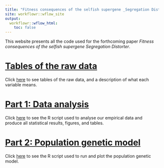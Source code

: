```yaml
---
title: "Fitness consequences of the selfish supergene _Segregation Distorter_"
site: workflowr::wflow_site
output:
  workflowr::wflow_html:
    toc: false
---
```


This website presents all the code used for the forthcoming paper _Fitness consequences of the selfish supergene Segregation Distorter_.

# [Tables of the raw data](raw_data.html)
Click [here](raw_data.html) to see tables of the raw data, and a description of what each variable means.

# [Part 1: Data analysis](statistics.html)
Click [here](statistics.html) to see the R script used to analyse our empirical data and produce all statistical results, figures, and tables.

# [Part 2: Population genetic model](simulation.html)
Click [here](simulation.html) to see the R script used to run and plot the population genetic model.
